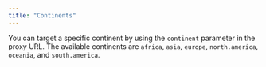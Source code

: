 ```yaml
---
title: "Continents"
---
```


You can target a specific continent by using the `continent` parameter in the proxy URL. The available continents are `africa`, `asia`, `europe`, `north.america`, `oceania`, and `south.america`.
